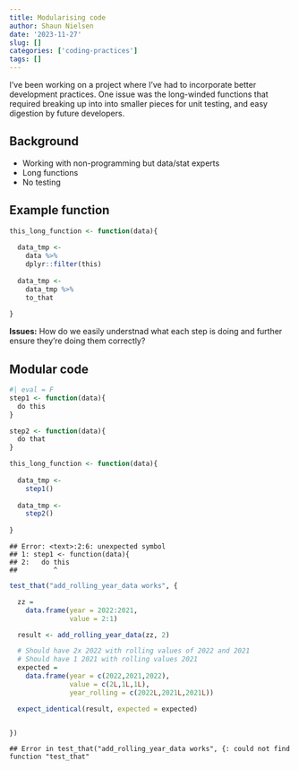 ```yaml
---
title: Modularising code
author: Shaun Nielsen
date: '2023-11-27'
slug: []
categories: ['coding-practices']
tags: []
---
```


I've been working on a project where I've had to incorporate better development practices. One issue was the long-winded functions that required breaking up into into smaller pieces for unit testing, and easy digestion by future developers.

<!--more-->

## Background

-   Working with non-programming but data/stat experts
-   Long functions
-   No testing

## Example function

``` r
this_long_function <- function(data){
  
  data_tmp <-
    data %>% 
    dplyr::filter(this)
  
  data_tmp <-
    data_tmp %>%
    to_that
  
}
```

**Issues:** How do we easily understnad what each step is doing and further ensure they're doing them correctly?

## Modular code

``` r
#| eval = F
step1 <- function(data){
  do this
}

step2 <- function(data){
  do that
}

this_long_function <- function(data){
  
  data_tmp <-
    step1()
  
  data_tmp <-
    step2()
  
}
```

```         
## Error: <text>:2:6: unexpected symbol
## 1: step1 <- function(data){
## 2:   do this
##         ^
```

``` r
test_that("add_rolling_year_data works", {

  zz =
    data.frame(year = 2022:2021,
               value = 2:1)

  result <- add_rolling_year_data(zz, 2)

  # Should have 2x 2022 with rolling values of 2022 and 2021
  # Should have 1 2021 with rolling values 2021
  expected =
    data.frame(year = c(2022,2021,2022),
               value = c(2L,1L,1L),
               year_rolling = c(2022L,2021L,2021L))

  expect_identical(result, expected = expected)


})
```

```         
## Error in test_that("add_rolling_year_data works", {: could not find function "test_that"
```
